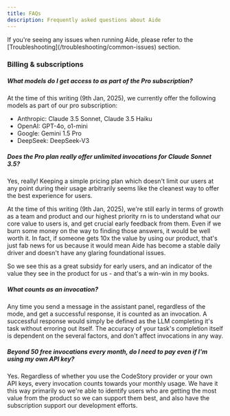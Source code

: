 ```yaml
---
title: FAQs
description: Frequently asked questions about Aide
---
```



<Aside type="tip">
If you're seeing any issues when running Aide, please refer to the [Troubleshooting](/troubleshooting/common-issues) section.
</Aside>

### Billing & subscriptions

##### What models do I get access to as part of the Pro subscription?

At the time of this writing (9th Jan, 2025), we currently offer the following models as part of our pro subscription:
- Anthropic: Claude 3.5 Sonnet, Claude 3.5 Haiku
- OpenAI: GPT-4o, o1-mini
- Google: Gemini 1.5 Pro
- DeepSeek: DeepSeek-V3

##### Does the Pro plan really offer unlimited invocations for Claude Sonnet 3.5?

Yes, really! Keeping a simple pricing plan which doesn't limit our users at any point during their usage arbitrarily seems like the cleanest way to offer the best experience for users.

At the time of this writing (9th Jan, 2025), we're still early in terms of growth as a team and product and our highest priority rn is to understand what our core value to users is, and get crucial early feedback from them. Even if we burn some money on the way to finding those answers, it would be well worth it. In fact, if someone gets 10x the value by using our product, that's just fab news for us because it would mean Aide has become a stable daily driver and doesn't have any glaring foundational issues.

So we see this as a great subsidy for early users, and an indicator of the value they see in the product for us - and that's a win-win in my books.

##### What counts as an invocation?

Any time you send a message in the assistant panel, regardless of the mode, and get a successful response, it is counted as an invocation. A successful response would simply be defined as the LLM completing it's task without erroring out itself. The accuracy of your task's completion itself is dependent on the several factors, and don't affect invocations in any way.

##### Beyond 50 free invocations every month, do I need to pay even if I'm using my own API key?

Yes. Regardless of whether you use the CodeStory provider or your own API keys, every invocation counts towards your monthly usage. We have it this way primarily so we're able to identify users who are getting the most value from the product so we can support them best, and also have the subscription support our development efforts.
